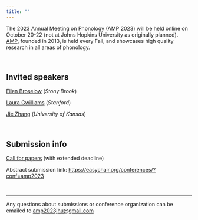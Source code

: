 ```yaml
---
title: ""
---
```


The 2023 Annual Meeting on Phonology (AMP 2023) will be held online on October 20-22 (not at Johns Hopkins University as originally planned). [AMP](https://blogs.umass.edu/amp-info/), founded in 2013, is held every Fall, and showcases high quality research in all areas of phonology.

<br/>

## Invited speakers

[Ellen Broselow](https://linguistics.stonybrook.edu/faculty/ellen.broselow/) (_Stony Brook_)

[Laura Gwilliams](https://lauragwilliams.github.io/) (_Stanford_)

[Jie Zhang](https://linguistics.ku.edu/people/jie-zhang) (_University of Kansas_)

<br/>

## Submission info

[Call for papers](cfp.qmd) (with extended deadline)

Abstract submission link: <https://easychair.org/conferences/?conf=amp2023>

<br/>

- - -

Any questions about submissions or conference organization can be emailed to <a href="mailto: amp2023jhu@gmail.com"> amp2023jhu@gmail.com</a>

